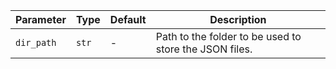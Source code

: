 | Parameter             | Type               | Default | Description                                                |
| --------------------- | ------------------ | ------- | ---------------------------------------------------------- |
| `dir_path`          | `str`              | -       | Path to the folder to be used to store the JSON files.     |

